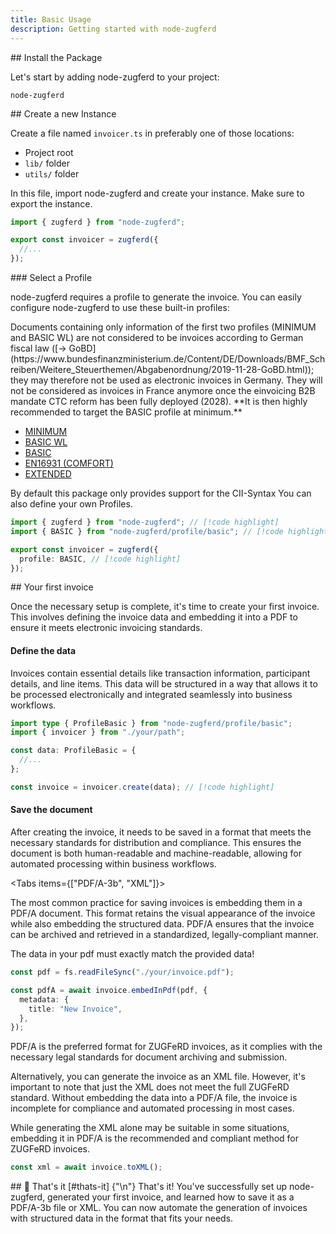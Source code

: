 ```yaml
---
title: Basic Usage
description: Getting started with node-zugferd
---
```


<Steps>

<Step>
## Install the Package

Let's start by adding node-zugferd to your project:

```package-install
node-zugferd
```

<GithubInfo owner="jslno" repo="node-zugferd" />

</Step>

<Step>
## Create a new Instance

Create a file named `invoicer.ts` in preferably one of those locations:

- Project root
- `lib/` folder
- `utils/` folder

In this file, import node-zugferd and create your instance. Make sure to export the instance.

```ts title="invoicer.ts"
import { zugferd } from "node-zugferd";

export const invoicer = zugferd({
  //...
});
```

</Step>

<Step>
### Select a Profile

node-zugferd requires a profile to generate the invoice. You can easily configure node-zugferd to use these built-in profiles:

<Callout type="warn">
  Documents containing only information of the first two profiles (MINIMUM and
  BASIC WL) are not considered to be invoices according to German fiscal law
  ([&#8594;
  GoBD](https://www.bundesfinanzministerium.de/Content/DE/Downloads/BMF_Schreiben/Weitere_Steuerthemen/Abgabenordnung/2019-11-28-GoBD.html));
  they may therefore not be used as electronic invoices in Germany. They will
  not be considered as invoices in France anymore once the einvoicing B2B
  mandate CTC reform has been fully deployed (2028). **It is then highly
  recommended to target the BASIC profile at minimum.**
</Callout>

- [MINIMUM](/docs/profiles/minimum)
- [BASIC WL](/docs/profiles/basic-wl)
- [BASIC](/docs/profiles/basic)
- [EN16931 (COMFORT)](/docs/profiles/en16931)
- [EXTENDED](/docs/profiles/extended)

<Callout type="info">
  By default this package only provides support for the CII-Syntax
</Callout>
<Callout type="tip">You can also define your own Profiles.</Callout>

```ts title="invoicer.ts"
import { zugferd } from "node-zugferd"; // [!code highlight]
import { BASIC } from "node-zugferd/profile/basic"; // [!code highlight]

export const invoicer = zugferd({
  profile: BASIC, // [!code highlight]
});
```

</Step>

<Step>
## Your first invoice

Once the necessary setup is complete, it's time to create your first invoice. This involves defining the invoice data and embedding it into a PDF to ensure it meets electronic invoicing standards.

</Step>

<Step>

#### Define the data

Invoices contain essential details like transaction information, participant details, and line items. This data will be structured in a way that allows it to be processed electronically and integrated seamlessly into business workflows.

```ts
import type { ProfileBasic } from "node-zugferd/profile/basic";
import { invoicer } from "./your/path";

const data: ProfileBasic = {
  //...
};

const invoice = invoicer.create(data); // [!code highlight]
```

</Step>

<Step>

#### Save the document

After creating the invoice, it needs to be saved in a format that meets the necessary standards for distribution and compliance. This ensures the document is both human-readable and machine-readable, allowing for automated processing within business workflows.

<Tabs items={["PDF/A-3b", "XML"]}>
<Tab value="PDF/A-3b">

The most common practice for saving invoices is embedding them in a PDF/A document. This format retains the visual appearance of the invoice while also embedding the structured data. PDF/A ensures that the invoice can be archived and retrieved in a standardized, legally-compliant manner.

<Callout type="warn">
  The data in your pdf must exactly match the provided data!
</Callout>

```ts
const pdf = fs.readFileSync("./your/invoice.pdf");

const pdfA = await invoice.embedInPdf(pdf, {
  metadata: {
    title: "New Invoice",
  },
});
```

PDF/A is the preferred format for ZUGFeRD invoices, as it complies with the necessary legal standards for document archiving and submission.

</Tab>

<Tab value="XML">

Alternatively, you can generate the invoice as an XML file. However, it's important to note that just the XML does not meet the full ZUGFeRD standard. Without embedding the data into a PDF/A file, the invoice is incomplete for compliance and automated processing in most cases.

<Callout type="warn">
  While generating the XML alone may be suitable in some situations, embedding
  it in PDF/A is the recommended and compliant method for ZUGFeRD invoices.
</Callout>

```ts
const xml = await invoice.toXML();
```

</Tab>
</Tabs>

</Step>

<Step>
  ## &#x1F389; That's it [#thats-it]
  {"\n"}
  That's it! You've successfully set up node-zugferd, generated your first
  invoice, and learned how to save it as a PDF/A-3b file or XML. You can now
  automate the generation of invoices with structured data in the format that
  fits your needs.
</Step>

</Steps>
